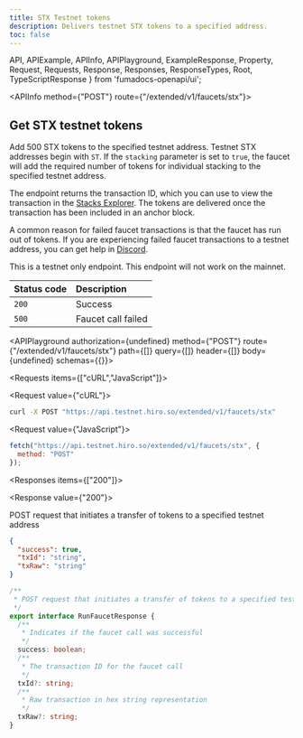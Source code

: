 ```yaml
---
title: STX Testnet tokens
description: Delivers testnet STX tokens to a specified address.
toc: false
---
```


  API,
  APIExample,
  APIInfo,
  APIPlayground,
  ExampleResponse,
  Property,
  Request,
  Requests,
  Response,
  Responses,
  ResponseTypes,
  Root,
  TypeScriptResponse
} from 'fumadocs-openapi/ui';

<Root>

<API>

<APIInfo method={"POST"} route={"/extended/v1/faucets/stx"}>

## Get STX testnet tokens

Add 500 STX tokens to the specified testnet address. Testnet STX addresses begin with `ST`. If the `stacking`
parameter is set to `true`, the faucet will add the required number of tokens for individual stacking to the
specified testnet address.

The endpoint returns the transaction ID, which you can use to view the transaction in the
[Stacks Explorer](https://explorer.hiro.so/?chain=testnet). The tokens are delivered once the transaction has
been included in an anchor block.

A common reason for failed faucet transactions is that the faucet has run out of tokens. If you are experiencing
failed faucet transactions to a testnet address, you can get help in [Discord](https://stacks.chat).

<Callout title="Note">
This is a testnet only endpoint. This endpoint will not work on the mainnet.
</Callout>

| Status code | Description |
| :------ | :------ |
| `200` | Success |
| `500` | Faucet call failed |

<APIPlayground authorization={undefined} method={"POST"} route={"/extended/v1/faucets/stx"} path={[]} query={[]} header={[]} body={undefined} schemas={{}}>

</APIPlayground>

</APIInfo>

<APIExample>

<Requests items={["cURL","JavaScript"]}>

<Request value={"cURL"}>

```bash
curl -X POST "https://api.testnet.hiro.so/extended/v1/faucets/stx"
```

</Request>

<Request value={"JavaScript"}>

```js
fetch("https://api.testnet.hiro.so/extended/v1/faucets/stx", {
  method: "POST"
});
```

</Request>

</Requests>

<Responses items={["200"]}>

<Response value={"200"}>

POST request that initiates a transfer of tokens to a specified testnet address

<ResponseTypes>

<ExampleResponse>

```json
{
  "success": true,
  "txId": "string",
  "txRaw": "string"
}
```

</ExampleResponse>

<TypeScriptResponse>

```ts
/**
 * POST request that initiates a transfer of tokens to a specified testnet address
 */
export interface RunFaucetResponse {
  /**
   * Indicates if the faucet call was successful
   */
  success: boolean;
  /**
   * The transaction ID for the faucet call
   */
  txId?: string;
  /**
   * Raw transaction in hex string representation
   */
  txRaw?: string;
}
```

</TypeScriptResponse>

</ResponseTypes>

</Response>

</Responses>

</APIExample>

</API>

</Root>
